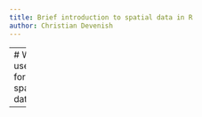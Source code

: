 ```yaml
---
title: Brief introduction to spatial data in R
author: Christian Devenish
---
```


---
# Why use R for spatial data?

---
